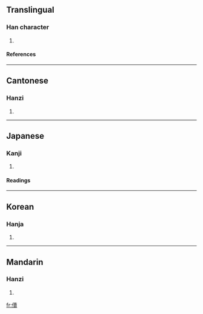 ==Translingual==
===Han character===
{{Han char|rad=人|as=15|sn=17|four=2428<sub>6</sub>|canj=人土田金 (OGWC)}}
# {{defn|Han}}
====References====
{{Han ref|kx=0120.220|dkj=01255|dj=0254.200|hdz=10232.150|uh=5125|ud=20773|bh=ECBA|bd=60602}}
----
==Cantonese==
===Hanzi===
{{yue-hanzi|jyut=|y=yuk6}}
# {{defn|Cantonese}}
----
==Japanese==
===Kanji===
{{ja-kanji|grade=|rs=人15}}
# {{defn|Japanese}}
====Readings====
{{ja-readings|on=[[いく]] (iku), [[てき]] (teki), [[ちゃく]] (chaku), [[とく]] (toku), [[どく]] (doku)|kun=[[いる]] (iru), [[かむ]] (kamu), [[みる]] (miru)}}
----
==Korean==
===Hanja===
{{ko-hanja|hangeul=육|rv=yuk|mr=yuk}}
# {{defn|Korean}}
----
==Mandarin==
===Hanzi===
{{cmn-hanzi|pin=[[dú]] (du2)|wg=tu<sup>2</sup>}}
# {{defn|Mandarin}}

[[fr:儥]]